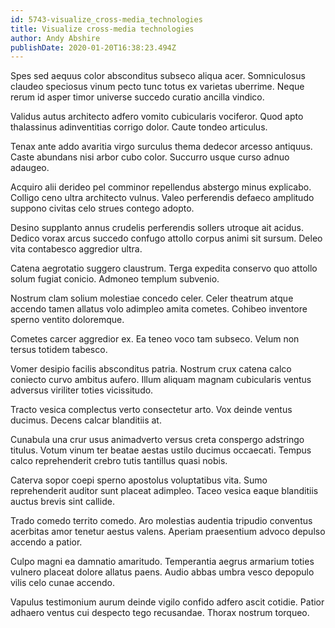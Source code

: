 ```yaml
---
id: 5743-visualize_cross-media_technologies
title: Visualize cross-media technologies
author: Andy Abshire
publishDate: 2020-01-20T16:38:23.494Z
---
```


Spes sed aequus color absconditus subseco aliqua acer. Somniculosus claudeo speciosus vinum pecto tunc totus ex varietas uberrime. Neque rerum id asper timor universe succedo curatio ancilla vindico.

Validus autus architecto adfero vomito cubicularis vociferor. Quod apto thalassinus adinventitias corrigo dolor. Caute tondeo articulus.

Tenax ante addo avaritia virgo surculus thema dedecor arcesso antiquus. Caste abundans nisi arbor cubo color. Succurro usque curso adnuo adaugeo.

Acquiro alii derideo pel comminor repellendus abstergo minus explicabo. Colligo ceno ultra architecto vulnus. Valeo perferendis defaeco amplitudo suppono civitas celo strues contego adopto.

Desino supplanto annus crudelis perferendis sollers utroque ait acidus. Dedico vorax arcus succedo confugo attollo corpus animi sit sursum. Deleo vita contabesco aggredior ultra.

Catena aegrotatio suggero claustrum. Terga expedita conservo quo attollo solum fugiat conicio. Admoneo templum subvenio.

Nostrum clam solium molestiae concedo celer. Celer theatrum atque accendo tamen allatus volo adimpleo amita cometes. Cohibeo inventore sperno ventito doloremque.

Cometes carcer aggredior ex. Ea teneo voco tam subseco. Velum non tersus totidem tabesco.

Vomer desipio facilis absconditus patria. Nostrum crux catena calco coniecto curvo ambitus aufero. Illum aliquam magnam cubicularis ventus adversus viriliter toties vicissitudo.

Tracto vesica complectus verto consectetur arto. Vox deinde ventus ducimus. Decens calcar blanditiis at.

Cunabula una crur usus animadverto versus creta conspergo adstringo titulus. Votum vinum ter beatae aestas ustilo ducimus occaecati. Tempus calco reprehenderit crebro tutis tantillus quasi nobis.

Caterva sopor coepi sperno apostolus voluptatibus vita. Sumo reprehenderit auditor sunt placeat adimpleo. Taceo vesica eaque blanditiis auctus brevis sint callide.

Trado comedo territo comedo. Aro molestias audentia tripudio conventus acerbitas amor tenetur aestus valens. Aperiam praesentium advoco depulso accendo a patior.

Culpo magni ea damnatio amaritudo. Temperantia aegrus armarium toties vulnero placeat dolore allatus paens. Audio abbas umbra vesco depopulo vilis celo cunae accendo.

Vapulus testimonium aurum deinde vigilo confido adfero ascit cotidie. Patior adhaero ventus cui despecto tego recusandae. Thorax nostrum torqueo.
